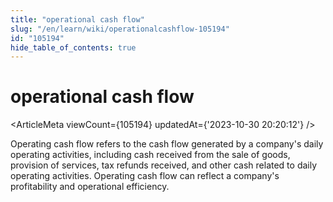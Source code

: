 ```yaml
---
title: "operational cash flow"
slug: "/en/learn/wiki/operationalcashflow-105194"
id: "105194"
hide_table_of_contents: true
---
```



<Breadcrumbs current="operational cash flow" />

# operational cash flow

<ArticleMeta viewCount={105194} updatedAt={'2023-10-30 20:20:12'} />
<div className='border-solid border-b border-t-0 my-4 border-[var(--ifm-color-gray-300)]' />

Operating cash flow refers to the cash flow generated by a company's daily operating activities, including cash received from the sale of goods, provision of services, tax refunds received, and other cash related to daily operating activities. Operating cash flow can reflect a company's profitability and operational efficiency.
